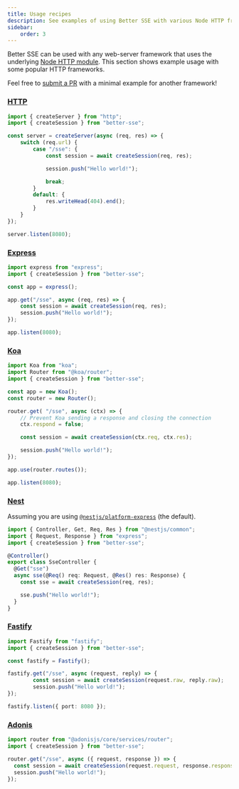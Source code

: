 ```yaml
---
title: Usage recipes
description: See examples of using Better SSE with various Node HTTP frameworks.
sidebar:
    order: 3
---
```


Better SSE can be used with any web-server framework that uses the underlying [Node HTTP module](https://nodejs.org/api/http.html). This section shows example usage with some popular HTTP frameworks.

Feel free to [submit a PR](https://github.com/MatthewWid/better-sse/pulls) with a minimal example for another framework!

### [HTTP](https://nodejs.org/api/http.html)

```typescript title="server.ts"
import { createServer } from "http";
import { createSession } from "better-sse";

const server = createServer(async (req, res) => {
	switch (req.url) {
		case "/sse": {
			const session = await createSession(req, res);

			session.push("Hello world!");

			break;
		}
		default: {
			res.writeHead(404).end();
		}
	}
});

server.listen(8080);
```

### [Express](https://expressjs.com/)

```typescript title="server.ts"
import express from "express";
import { createSession } from "better-sse";

const app = express();

app.get("/sse", async (req, res) => {
    const session = await createSession(req, res);
    session.push("Hello world!");
});

app.listen(8080);
```

### [Koa](https://koajs.com/)

```typescript title="server.ts"
import Koa from "koa";
import Router from "@koa/router";
import { createSession } from "better-sse";

const app = new Koa();
const router = new Router();

router.get( "/sse", async (ctx) => {
    // Prevent Koa sending a response and closing the connection
    ctx.respond = false;

    const session = await createSession(ctx.req, ctx.res);

    session.push("Hello world!");
});

app.use(router.routes());

app.listen(8080);
```

### [Nest](https://nestjs.com/)

Assuming you are using [`@nestjs/platform-express`](https://www.npmjs.com/package/@nestjs/platform-express) (the default).

```typescript title="server.ts"
import { Controller, Get, Req, Res } from "@nestjs/common";
import { Request, Response } from "express";
import { createSession } from "better-sse";

@Controller()
export class SseController {
  @Get("sse")
  async sse(@Req() req: Request, @Res() res: Response) {
    const sse = await createSession(req, res);

    sse.push("Hello world!");
  }
}
```

### [Fastify](https://fastify.dev/)

```typescript title="server.ts"
import Fastify from "fastify";
import { createSession } from "better-sse";

const fastify = Fastify();

fastify.get("/sse", async (request, reply) => {
        const session = await createSession(request.raw, reply.raw);
        session.push("Hello world!");
});

fastify.listen({ port: 8080 });
```

### [Adonis](https://adonisjs.com/)

```typescript title="server.ts"
import router from "@adonisjs/core/services/router";
import { createSession } from "better-sse";

router.get("/sse", async ({ request, response }) => {
  const session = await createSession(request.request, response.response);
  session.push("Hello world!");
});
```
